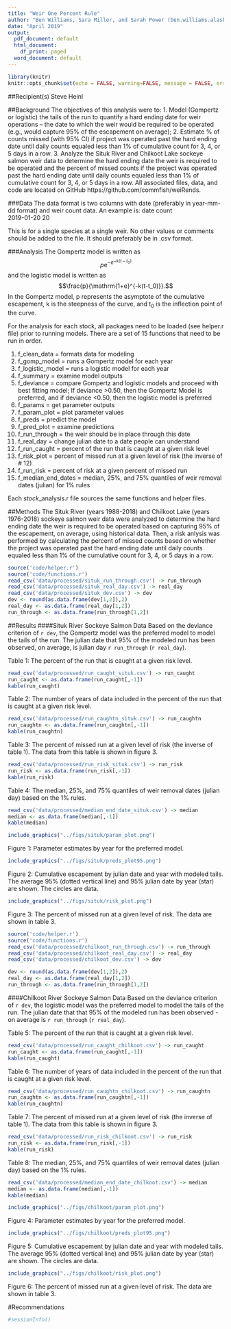 ```yaml
---
title: "Weir One Percent Rule"
author: "Ben Williams, Sara Miller, and Sarah Power (ben.williams.alaska.gov)"
date: "April 2019"
output:
  pdf_document: default
  html_document:
    df_print: paged
  word_document: default
---
```

```r
library(knitr)
knitr::opts_chunk$set(echo = FALSE, warning=FALSE, message = FALSE, error=FALSE)
```

##Recipient(s)
Steve Heinl

##Background
The objectives of this analysis were to:  1.  Model (Gompertz or logistic) the tails of the run to quantify a hard ending date for weir operations – the date to which the weir would be required to be operated (e.g., would capture 95% of the escapement on average);  2. Estimate % of counts missed (with 95% CI) if project was operated past the hard ending date until daily counts equaled less than 1% of cumulative count for 3, 4, or 5 days in a row.  3. Analyze the Situk River and Chilkoot Lake sockeye salmon weir data to determine the hard ending date the weir is required to be operated and the percent of missed counts if the project was operated past the hard ending date until daily counts equaled less than 1% of cumulative count for 3, 4, or 5 days in a row. All associated files, data, and code are located on GitHub https://github.com/commfish/weiRends.

###Data
The data format is two columns with date (preferably in year-mm-dd format) and weir count data. An example is:
date       count  
2019-01-20  20

This is for a single species at a single weir. No other values or comments should be 
added to the file. It should preferably be in .csv format. 

###Analysis
The Gompertz model is written as $$p\mathrm{e}^{{-e}^{-k(t-t_0)}}$$ and the logistic model is written as $$\frac{p}{\mathrm{1+e}^{-k(t-t_0)}}.$$ 
In the Gompertz model, p represents the asymptote of the cumulative escapement, k is the steepness of the curve, and t~0~ is the inflection point of the curve. 


For the analysis for each stock, all packages need to be loaded (see helper.r file) prior to running models. There are a set of 15 functions that need to be run in order.

1. f_clean_data = formats data for modeling
2. f_gomp_model = runs a Gompertz model for each year
3. f_logistic_model = runs a logistic model for each year
4. f_summary = examine model outputs
5. f_deviance = compare Gompertz and logistic models and proceed with best fitting model; If deviance >0.50, then the Gompertz Model is preferred, and if deviance <0.50, then the logistic model is preferred
6. f_params = get parameter outputs 
7. f_param_plot = plot parameter values 
8. f_preds = predict the model
9. f_pred_plot = examine predictions
10. f_run_through = the weir should be in place through this date
11. f_real_day = change julian date to a date people can understand
12. f_run_caught = percent of the run that is caught at a given risk level
13. f_risk_plot = percent of missed run at a given level of risk (the inverse of # 12)
14. f_run_risk = percent of risk at a given percent of missed run
15. f_median_end_dates = median, 25%, and 75% quantiles of weir removal dates (julian) for 1% rules

Each *stock*_analysis.r file sources the same functions and helper files.

##Methods
The Situk River (years 1988-2018) and Chilkoot Lake (years 1976-2018) sockeye salmon weir data were analyzed to determine the hard ending date the weir is required to be operated based on capturing 95% of the escapement, on average, using historical data. Then, a risk anlysis was performed by calculating the percent of missed counts based on whether the project was operated past the hard ending date until daily counts equaled less than 1% of the cumulative count for 3, 4, or 5 days in a row. 

```r
source('code/helper.r')
source('code/functions.r')
read_csv('data/processed/situk_run_through.csv') -> run_through
read_csv('data/processed/situk_real_day.csv') -> real_day
read_csv('data/processed/situk_dev.csv') -> dev
dev <- round(as.data.frame(dev[1,2]),2)
real_day <- as.data.frame(real_day[1,2])
run_through <- as.data.frame(run_through[1,2])
```


##Results
####Situk River Sockeye Salmon Data
Based on the deviance criterion of `r dev`, the Gompertz model was the preferred model to model the tails of the run. The julian date that 95% of the modeled run has been observed, on average, is julian day `r run_through` (`r real_day`).

Table 1: The percent of the run that is caught at a given risk level. 
```r
read_csv('data/processed/run_caught_situk.csv') -> run_caught
run_caught <- as.data.frame(run_caught[,-1])
kable(run_caught)
```

Table 2: The number of years of data included in the percent of the run that is caught at a given risk level. 
```r
read_csv('data/processed/run_caughtn_situk.csv') -> run_caughtn
run_caughtn <- as.data.frame(run_caughtn[,-1])
kable(run_caughtn)
```

Table 3: The percent of missed run at a given level of risk (the inverse of table 1). The data from this table is shown in figure 3.
```r
read_csv('data/processed/run_risk_situk.csv') -> run_risk
run_risk <- as.data.frame(run_risk[,-1])
kable(run_risk)
```

Table 4: The median, 25%, and 75% quantiles of weir removal dates (julian day) based on the 1% rules.
```r
read_csv('data/processed/median_end_date_situk.csv') -> median
median <- as.data.frame(median[,-1])
kable(median)
```

```r
include_graphics("../figs/situk/param_plot.png")
```

Figure 1: Parameter estimates by year for the preferred model. 
\pagebreak

```r
include_graphics("../figs/situk/preds_plot95.png")
```

Figure 2: Cumulative escapement by julian date and year with modeled tails. The average 95% (dotted vertical line) and 95% julian date by year (star) are shown. The circles are data.  
\pagebreak

```r
include_graphics("../figs/situk/risk_plot.png")
```

Figure 3: The percent of missed run at a given level of risk. The data are shown in table 3.
  \pagebreak

```r
source('code/helper.r')
source('code/functions.r')
read_csv('data/processed/chilkoot_run_through.csv') -> run_through
read_csv('data/processed/chilkoot_real_day.csv') -> real_day
read_csv('data/processed/chilkoot_dev.csv') -> dev

dev <- round(as.data.frame(dev[1,2]),2)
real_day <- as.data.frame(real_day[1,2])
run_through <- as.data.frame(run_through[1,2])
```

####Chilkoot River Sockeye Salmon Data
Based on the deviance criterion of `r dev`, the logistic model was the preferred model to model the tails of the run. The julian date that that 95% of the modeled run has been observed - on average is `r run_through` (`r real_day`).

Table 5: The percent of the run that is caught at a given risk level. 
```r
read_csv('data/processed/run_caught_chilkoot.csv') -> run_caught
run_caught <- as.data.frame(run_caught[,-1])
kable(run_caught)
```

Table 6: The number of years of data included in the percent of the run that is caught at a given risk level. 
```r
read_csv('data/processed/run_caughtn_chilkoot.csv') -> run_caughtn
run_caughtn <- as.data.frame(run_caughtn[,-1])
kable(run_caughtn)
```

Table 7: The percent of missed run at a given level of risk (the inverse of table 1). The data from this table is shown in figure 3.
```r
read_csv('data/processed/run_risk_chilkoot.csv') -> run_risk
run_risk <- as.data.frame(run_risk[,-1])
kable(run_risk)
```

Table 8: The median, 25%, and 75% quantiles of weir removal dates (julian day) based on the 1% rules.
```r
read_csv('data/processed/median_end_date_chilkoot.csv') -> median
median <- as.data.frame(median[,-1])
kable(median)
```

```r
include_graphics("../figs/chilkoot/param_plot.png")
```

Figure 4: Parameter estimates by year for the preferred model. 
\pagebreak

```r
include_graphics("../figs/chilkoot/preds_plot95.png")
```

Figure 5: Cumulative escapement by julian date and year with modeled tails. The average 95% (dotted vertical line) and 95% julian date by year (star) are shown. The circles are data.  
\pagebreak

```r
include_graphics("../figs/chilkoot/risk_plot.png")
```

Figure 6: The percent of missed run at a given level of risk. The data are shown in table 3.
  \pagebreak

  
#Recommendations
  
  
  
  \pagebreak
```r
#sessionInfo()
```

